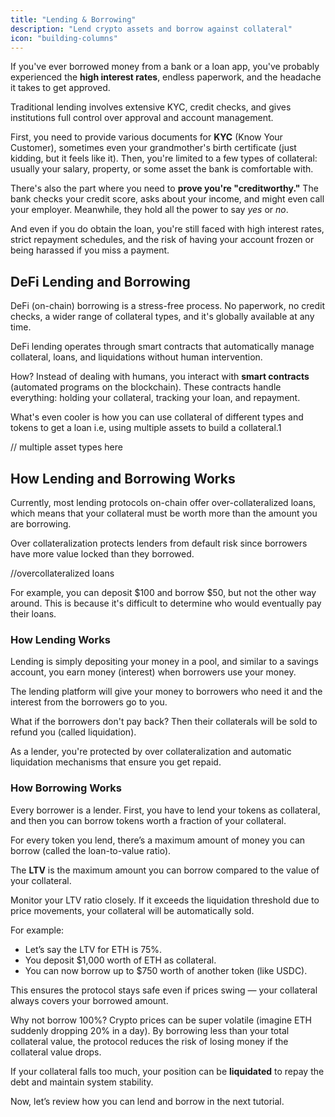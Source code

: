 ```yaml
---
title: "Lending & Borrowing"
description: "Lend crypto assets and borrow against collateral"
icon: "building-columns"
---
```


If you've ever borrowed money from a bank or a loan app, you've probably experienced the **high interest rates**, endless paperwork, and the headache it takes to get approved.

<Warning>Traditional lending involves extensive KYC, credit checks, and gives institutions full control over approval and account management.</Warning>

First, you need to provide various documents for **KYC** (Know Your Customer), sometimes even your grandmother's birth certificate (just kidding, but it feels like it). Then, you're limited to a few types of collateral: usually your salary, property, or some asset the bank is comfortable with.

There's also the part where you need to **prove you're "creditworthy."** The bank checks your credit score, asks about your income, and might even call your employer. Meanwhile, they hold all the power to say *yes* or *no*.

And even if you do obtain the loan, you're still faced with high interest rates, strict repayment schedules, and the risk of having your account frozen or being harassed if you miss a payment.

## DeFi Lending and Borrowing

DeFi (on-chain) borrowing is a stress-free process. No paperwork, no credit checks, a wider range of collateral types, and it's globally available at any time.

<Info>DeFi lending operates through smart contracts that automatically manage collateral, loans, and liquidations without human intervention.</Info>

How? Instead of dealing with humans, you interact with **smart contracts** (automated programs on the blockchain). These contracts handle everything: holding your collateral, tracking your loan, and repayment.

What's even cooler is how you can use collateral of different types and tokens to get a loan i.e, using multiple assets to build a collateral.1

// multiple asset types here

## How Lending and Borrowing Works

Currently, most lending protocols on-chain offer over-collateralized loans, which means that your collateral must be worth more than the amount you are borrowing.

<Note>Over collateralization protects lenders from default risk since borrowers have more value locked than they borrowed.</Note>

//overcollateralized loans 

For example, you can deposit $100 and borrow $50, but not the other way around. This is because it's difficult to determine who would eventually pay their loans.

### How Lending Works

Lending is simply depositing your money in a pool, and similar to a savings account, you earn money (interest) when borrowers use your money.

The lending platform will give your money to borrowers who need it and the interest from the borrowers go to you.

What if the borrowers don't pay back? Then their collaterals will be sold to refund you (called liquidation).

<Tip>As a lender, you're protected by over collateralization and automatic liquidation mechanisms that ensure you get repaid.</Tip>

### How Borrowing Works

Every borrower is a lender. First, you have to lend your tokens as collateral, and then you can borrow tokens worth a fraction of your collateral.

For every token you lend, there’s a maximum amount of money you can borrow  (called the loan-to-value ratio).

The **LTV** is the maximum amount you can borrow compared to the value of your collateral.

<Danger>Monitor your LTV ratio closely. If it exceeds the liquidation threshold due to price movements, your collateral will be automatically sold.</Danger>

For example:

- Let’s say the LTV for ETH is 75%.
- You deposit $1,000 worth of ETH as collateral.
- You can now borrow up to $750 worth of another token (like USDC).

This ensures the protocol stays safe even if prices swing — your collateral always covers your borrowed amount.

Why not borrow 100%? Crypto prices can be super volatile (imagine ETH suddenly dropping 20% in a day). By borrowing less than your total collateral value, the protocol reduces the risk of losing money if the collateral value drops.

If your collateral falls too much, your position can be **liquidated** to repay the debt and maintain system stability.

Now, let’s review how you can lend and borrow in the next tutorial.